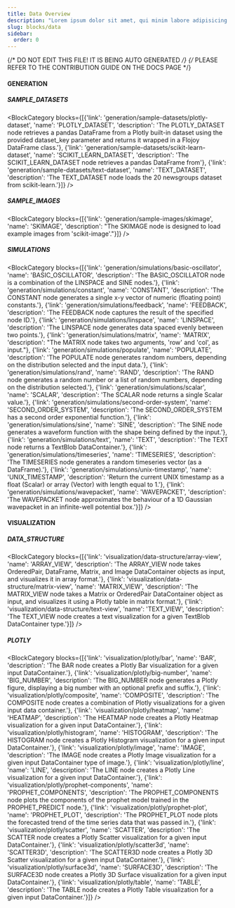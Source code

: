 ```yaml
---
title: Data Overview
description: "Lorem ipsum dolor sit amet, qui minim labore adipisicing minim sint cillum sint consectetur cupidatat."
slug: blocks/data
sidebar:
  order: 0
---
```


{/* DO NOT EDIT THIS FILE! IT IS BEING AUTO GENERATED */}
{/* PLEASE REFER TO THE CONTRIBUTION GUIDE ON THE DOCS PAGE */}


 #### GENERATION
 ##### SAMPLE_DATASETS
<BlockCategory blocks={[{'link': 'generation/sample-datasets/plotly-dataset', 'name': 'PLOTLY_DATASET', 'description': 'The PLOTLY_DATASET node retrieves a pandas DataFrame from a Plotly built-in dataset using the provided dataset_key parameter and returns it wrapped in a Flojoy DataFrame class.'}, {'link': 'generation/sample-datasets/scikit-learn-dataset', 'name': 'SCIKIT_LEARN_DATASET', 'description': 'The SCIKIT_LEARN_DATASET node retrieves a pandas DataFrame from'}, {'link': 'generation/sample-datasets/text-dataset', 'name': 'TEXT_DATASET', 'description': 'The TEXT_DATASET node loads the 20 newsgroups dataset from scikit-learn.'}]} />

 ##### SAMPLE_IMAGES
<BlockCategory blocks={[{'link': 'generation/sample-images/skimage', 'name': 'SKIMAGE', 'description': "The SKIMAGE node is designed to load example images from 'scikit-image'."}]} />

 ##### SIMULATIONS
<BlockCategory blocks={[{'link': 'generation/simulations/basic-oscillator', 'name': 'BASIC_OSCILLATOR', 'description': 'The BASIC_OSCILLATOR node is a combination of the LINSPACE and SINE nodes.'}, {'link': 'generation/simulations/constant', 'name': 'CONSTANT', 'description': 'The CONSTANT node generates a single x-y vector of numeric (floating point) constants.'}, {'link': 'generation/simulations/feedback', 'name': 'FEEDBACK', 'description': 'The FEEDBACK node captures the result of the specified node ID.'}, {'link': 'generation/simulations/linspace', 'name': 'LINSPACE', 'description': 'The LINSPACE node generates data spaced evenly between two points.'}, {'link': 'generation/simulations/matrix', 'name': 'MATRIX', 'description': "The MATRIX node takes two arguments, 'row' and 'col', as input."}, {'link': 'generation/simulations/populate', 'name': 'POPULATE', 'description': 'The POPULATE node generates random numbers, depending on the distribution selected and the input data.'}, {'link': 'generation/simulations/rand', 'name': 'RAND', 'description': 'The RAND node generates a random number or a list of random numbers, depending on the distribution selected.'}, {'link': 'generation/simulations/scalar', 'name': 'SCALAR', 'description': 'The SCALAR node returns a single Scalar value.'}, {'link': 'generation/simulations/second-order-system', 'name': 'SECOND_ORDER_SYSTEM', 'description': 'The SECOND_ORDER_SYSTEM has a second order exponential function.'}, {'link': 'generation/simulations/sine', 'name': 'SINE', 'description': 'The SINE node generates a waveform function with the shape being defined by the input.'}, {'link': 'generation/simulations/text', 'name': 'TEXT', 'description': 'The TEXT node returns a TextBlob DataContainer.'}, {'link': 'generation/simulations/timeseries', 'name': 'TIMESERIES', 'description': 'The TIMESERIES node generates a random timeseries vector (as a DataFrame).'}, {'link': 'generation/simulations/unix-timestamp', 'name': 'UNIX_TIMESTAMP', 'description': 'Return the current UNIX timestamp as a float (Scalar) or array (Vector) with length equal to 1.'}, {'link': 'generation/simulations/wavepacket', 'name': 'WAVEPACKET', 'description': 'The WAVEPACKET node approximates the behaviour of a 1D Gaussian wavepacket in an infinite-well potential box.'}]} />


 #### VISUALIZATION
 ##### DATA_STRUCTURE
<BlockCategory blocks={[{'link': 'visualization/data-structure/array-view', 'name': 'ARRAY_VIEW', 'description': 'The ARRAY_VIEW node takes OrderedPair, DataFrame, Matrix, and Image DataContainer objects as input, and visualizes it in array format.'}, {'link': 'visualization/data-structure/matrix-view', 'name': 'MATRIX_VIEW', 'description': 'The MATRIX_VIEW node takes a Matrix or OrderedPair DataContainer object as input, and visualizes it using a Plotly table in matrix format.'}, {'link': 'visualization/data-structure/text-view', 'name': 'TEXT_VIEW', 'description': 'The TEXT_VIEW node creates a text visualization for a given TextBlob DataContainer type.'}]} />

 ##### PLOTLY
<BlockCategory blocks={[{'link': 'visualization/plotly/bar', 'name': 'BAR', 'description': 'The BAR node creates a Plotly Bar visualization for a given input DataContainer.'}, {'link': 'visualization/plotly/big-number', 'name': 'BIG_NUMBER', 'description': 'The BIG_NUMBER node generates a Plotly figure, displaying a big number with an optional prefix and suffix.'}, {'link': 'visualization/plotly/composite', 'name': 'COMPOSITE', 'description': 'The COMPOSITE node creates a combination of Plotly visualizations for a given input data container.'}, {'link': 'visualization/plotly/heatmap', 'name': 'HEATMAP', 'description': 'The HEATMAP node creates a Plotly Heatmap visualization for a given input DataContainer.'}, {'link': 'visualization/plotly/histogram', 'name': 'HISTOGRAM', 'description': 'The HISTOGRAM node creates a Plotly Histogram visualization for a given input DataContainer.'}, {'link': 'visualization/plotly/image', 'name': 'IMAGE', 'description': 'The IMAGE node creates a Plotly Image visualization for a given input DataContainer type of image.'}, {'link': 'visualization/plotly/line', 'name': 'LINE', 'description': 'The LINE node creates a Plotly Line visualization for a given input DataContainer.'}, {'link': 'visualization/plotly/prophet-components', 'name': 'PROPHET_COMPONENTS', 'description': 'The PROPHET_COMPONENTS node plots the components of the prophet model trained in the PROPHET_PREDICT node.'}, {'link': 'visualization/plotly/prophet-plot', 'name': 'PROPHET_PLOT', 'description': 'The PROPHET_PLOT node plots the forecasted trend of the time series data that was passed in.'}, {'link': 'visualization/plotly/scatter', 'name': 'SCATTER', 'description': 'The SCATTER node creates a Plotly Scatter visualization for a given input DataContainer.'}, {'link': 'visualization/plotly/scatter3d', 'name': 'SCATTER3D', 'description': 'The SCATTER3D node creates a Plotly 3D Scatter visualization for a given input DataContainer.'}, {'link': 'visualization/plotly/surface3d', 'name': 'SURFACE3D', 'description': 'The SURFACE3D node creates a Plotly 3D Surface visualization for a given input DataContainer.'}, {'link': 'visualization/plotly/table', 'name': 'TABLE', 'description': 'The TABLE node creates a Plotly Table visualization for a given input DataContainer.'}]} />

